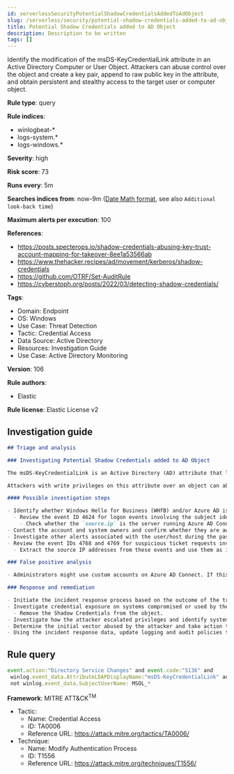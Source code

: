 ```yaml
---
id: serverlessSecurityPotentialShadowCredentialsAddedToAdObject
slug: /serverless/security/potential-shadow-credentials-added-to-ad-object
title: Potential Shadow Credentials added to AD Object
description: Description to be written
tags: []
---
```


<div id="potential-shadow-credentials-added-to-ad-object"></div>

Identify the modification of the msDS-KeyCredentialLink attribute in an Active Directory Computer or User Object. Attackers can abuse control over the object and create a key pair, append to raw public key in the attribute, and obtain persistent and stealthy access to the target user or computer object.

**Rule type**: query

**Rule indices**: 

* winlogbeat-*
* logs-system.*
* logs-windows.*

**Severity**: high

**Risk score**: 73

**Runs every**: 5m

**Searches indices from**: now-9m ([Date Math format](((ref))/common-options.html#date-math), see also <DocLink id="serverlessSecurityRulesUiCreate" section="set-the-rules-schedule">`Additional look-back time`</DocLink>)

**Maximum alerts per execution**: 100

**References**: 

* https://posts.specterops.io/shadow-credentials-abusing-key-trust-account-mapping-for-takeover-8ee1a53566ab
* https://www.thehacker.recipes/ad/movement/kerberos/shadow-credentials
* https://github.com/OTRF/Set-AuditRule
* https://cyberstoph.org/posts/2022/03/detecting-shadow-credentials/

**Tags**: 

* Domain: Endpoint
* OS: Windows
* Use Case: Threat Detection
* Tactic: Credential Access
* Data Source: Active Directory
* Resources: Investigation Guide
* Use Case: Active Directory Monitoring

**Version**: 106

**Rule authors**: 

* Elastic

**Rule license**: Elastic License v2

## Investigation guide

```markdown
## Triage and analysis

### Investigating Potential Shadow Credentials added to AD Object

The msDS-KeyCredentialLink is an Active Directory (AD) attribute that links cryptographic certificates to a user or computer for domain authentication.

Attackers with write privileges on this attribute over an object can abuse it to gain access to the object or maintain persistence. This means they can authenticate and perform actions on behalf of the exploited identity, and they can use Shadow Credentials to request Ticket Granting Tickets (TGTs) on behalf of the identity.

#### Possible investigation steps

- Identify whether Windows Hello for Business (WHfB) and/or Azure AD is used in the environment.
  - Review the event ID 4624 for logon events involving the subject identity (`winlog.event_data.SubjectUserName`).
    - Check whether the `source.ip` is the server running Azure AD Connect.
- Contact the account and system owners and confirm whether they are aware of this activity.
- Investigate other alerts associated with the user/host during the past 48 hours.
- Review the event IDs 4768 and 4769 for suspicious ticket requests involving the modified identity (`winlog.event_data.ObjectDN`).
  - Extract the source IP addresses from these events and use them as indicators of compromise (IoCs) to investigate whether the host is compromised and to scope the attacker's access to the environment.

### False positive analysis

- Administrators might use custom accounts on Azure AD Connect. If this is the case, make sure the account is properly secured. You can also create an exception for the account if expected activity makes too much noise in your environment.

### Response and remediation

- Initiate the incident response process based on the outcome of the triage.
- Investigate credential exposure on systems compromised or used by the attacker to ensure all compromised accounts are identified. Reset passwords for these accounts and other potentially compromised credentials, such as email, business systems, and web services.
  - Remove the Shadow Credentials from the object.
- Investigate how the attacker escalated privileges and identify systems they used to conduct lateral movement. Use this information to determine ways the attacker could regain access to the environment.
- Determine the initial vector abused by the attacker and take action to prevent reinfection through the same vector.
- Using the incident response data, update logging and audit policies to improve the mean time to detect (MTTD) and the mean time to respond (MTTR).
```

## Rule query

```js
event.action:"Directory Service Changes" and event.code:"5136" and
 winlog.event_data.AttributeLDAPDisplayName:"msDS-KeyCredentialLink" and winlog.event_data.AttributeValue :B\:828* and
 not winlog.event_data.SubjectUserName: MSOL_*

```

**Framework**: MITRE ATT&CK<sup>TM</sup>

* Tactic:
    * Name: Credential Access
    * ID: TA0006
    * Reference URL: https://attack.mitre.org/tactics/TA0006/
* Technique:
    * Name: Modify Authentication Process
    * ID: T1556
    * Reference URL: https://attack.mitre.org/techniques/T1556/

